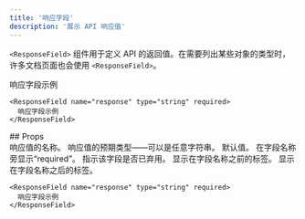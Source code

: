 ```yaml
---
title: '响应字段'
description: '展示 API 响应值'
---
```


`<ResponseField>` 组件用于定义 API 的返回值。在需要列出某些对象的类型时，许多文档页面也会使用 `<ResponseField>`。

<ResponseField name="response" type="string" required>
  响应字段示例
</ResponseField>

```mdx
<ResponseField name="response" type="string" required>
  响应字段示例
</ResponseField>
```

<div id="props">
  ## Props
</div>

<ResponseField name="name" type="string" required>
  响应值的名称。
</ResponseField>

<ResponseField name="type" type="string" required>
  响应值的预期类型——可以是任意字符串。
</ResponseField>

<ResponseField name="default" type="string">
  默认值。
</ResponseField>

<ResponseField name="required" type="boolean">
  在字段名称旁显示“required”。
</ResponseField>

<ResponseField name="deprecated" type="boolean">
  指示该字段是否已弃用。
</ResponseField>

<ResponseField name="pre" type="string[]">
  显示在字段名称之前的标签。
</ResponseField>

<ResponseField name="post" type="string[]">
  显示在字段名称之后的标签。
</ResponseField>

<RequestExample>

```mdx Response Field Example
<ResponseField name="response" type="string" required>
  响应字段示例
</ResponseField>
```

</RequestExample>